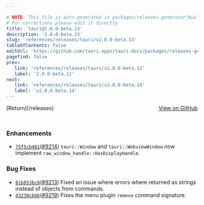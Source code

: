 ```yaml
---

# NOTE: This file is auto-generated in packages/releases-generator/build.ts
# For corrections please edit it directly
title: 'tauri@2.0.0-beta.13'
description: '2.0.0-beta.13'
slug: 'references/releases/tauri/v2.0.0-beta.13'
tableOfContents: false
editUrl: 'https://github.com/tauri-apps/tauri-docs/packages/releases-generator/build.ts'
pagefind: false
prev:
   link: 'references/releases/tauri/v2.0.0-beta.12'
   label: '2.0.0-beta.12'
next:
   link: 'references/releases/tauri/v2.0.0-beta.14'
   label: 'v2.0.0-beta.14'
---
```


<div style="margin-bottom:3rem; display: flex; justify-content: space-between; align-items: center"><span>[Return](/releases)</span><span><a href="https://github.com/tauri-apps/tauri/releases/tag/tauri-v2.0.0-beta.13">View on GitHub</a></span></div>

### Enhancements

- [`75f5cb401`](https://www.github.com/tauri-apps/tauri/commit/75f5cb4015f72745161110ad0076cf4945411a6d)([#9214](https://www.github.com/tauri-apps/tauri/pull/9214)) `tauri::Window` and `tauri::WebviewWindow` now implement `raw_window_handle::HasDisplayHandle`.

### Bug Fixes

- [`81b853bc8`](https://www.github.com/tauri-apps/tauri/commit/81b853bc875ce2da4e300614ca234f10d54966a6)([#9213](https://www.github.com/tauri-apps/tauri/pull/9213)) Fixed an issue where errors where returned as strings instead of objects from commands.
- [`43230cb6b`](https://www.github.com/tauri-apps/tauri/commit/43230cb6b7a4b14a23ea8f05636ae06f03c718e9)([#9219](https://www.github.com/tauri-apps/tauri/pull/9219)) Fixes the menu plugin `remove` command signature.

